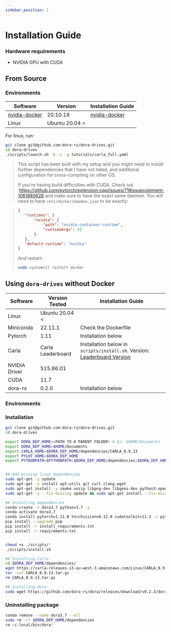 ```yaml
---
sidebar_position: 1
---
```



# Installation Guide

### Hardware requirements

- NVIDIA GPU with CUDA

## From Source

### Environments

|Software|Version|Installation Guide|
|--------|-------|------------------|
|[nvidia-docker](https://docs.nvidia.com/datacenter/cloud-native/container-toolkit/install-guide.html)|20.10.18|[nvidia-docker](https://docs.nvidia.com/datacenter/cloud-native/container-toolkit/install-guide.html)|
|Linux|Ubuntu 20.04 <||

For linux, run:
```bash
git clone git@github.com:dora-rs/dora-drives.git
cd dora-drives
./scripts/launch.sh -b -s -g tutorials/carla_full.yaml
```

> This script has been built with my setup and you might need to install further dependencies that I have not listed, and additional configuration for cross-compiling on other OS.
> 
> If you're having build difficulties with CUDA. Check out :https://github.com/pytorch/extension-cpp/issues/71#issuecomment-1061880626 and make sure to have the exact same daemon.
You will need to have `/etc/docker/daemon.json` to be exactly:

>```json
>{
>    "runtimes": {
>        "nvidia": {
>            "path": "nvidia-container-runtime",
>            "runtimeArgs": []
>        }
>    },
>    "default-runtime": "nvidia"
>}
>```
>
>And restart:
>
>```bash
>sudo systemctl restart docker
>```

## Using `dora-drives` without Docker

|Software|Version Tested|Installation Guide|
|--------|-------|------------------|
|Linux|Ubuntu 20.04 <||
|Miniconda|22.11.1|Check the Dockerfile|
|Pytorch|1.11|Installation below|
|Carla|Carla Leaderboard|Installation below in `scripts/install.sh`. Version: [Leaderboard Version](https://carla-releases.s3.eu-west-3.amazonaws.com/Linux/Leaderboard/CARLA_Leaderboard_20.tar.gz)|
|NVIDIA Driver|515.86.01||
|CUDA|11.7||
|dora-rs|0.2.0|Installation below|


### Environments

### Installation

```bash
git clone git@github.com:dora-rs/dora-drives.git
cd dora-drives

export DORA_DEP_HOME=<PATH TO A PARENT FOLDER> # Ex: $HOME/Documents
export DORA_DEP_HOME=$HOME/Documents
export CARLA_HOME=$DORA_DEP_HOME/dependencies/CARLA_0.9.13
export PYLOT_HOME=$DORA_DEP_HOME
export PYTHONPATH=$PYTHONPATH:$DORA_DEP_HOME/dependencies:$DORA_DEP_HOME/dependencies/CARLA_0.9.13/PythonAPI/carla:$DORA_DEP_HOME/dependencies/Carsmos/simulate_py37


## Add missing linux dependencies
sudo apt-get -y update 
sudo apt-get -y install apt-utils git curl clang wget
sudo apt-get install -y cmake unzip libpng-dev libgeos-dev python3-opencv
sudo apt-get -y --fix-missing update && sudo apt-get install --fix-missing -y libcudnn8 ssh libqt5core5a libeigen3-dev cmake qtbase5-dev libpng16-16 libtiff5 python3-tk libgeos-dev vim build-essential libopenblas-dev libssl-dev 

## Installing dependencies
conda create -n dora3.7 python=3.7 -y
conda activate dora3.7
conda install pytorch=1.11.0 torchvision=0.12.0 cudatoolkit=11.3 -c pytorch -y
pip install --upgrade pip
pip install -r install_requirements.txt
pip install -r requirements.txt


chmod +x ./scripts/*
./scripts/install.sh

## Installing Carla
cd $DORA_DEP_HOME/dependencies/
wget https://carla-releases.s3.eu-west-3.amazonaws.com/Linux/CARLA_0.9.13.tar.gz 
tar -xvf CARLA_0.9.13.tar.gz
rm CARLA_0.9.13.tar.gz

## Installing dora
sudo wget https://github.com/dora-rs/dora/releases/download/v0.2.3/dora-v0.2.3-x86_64-Linux.zip && sudo unzip dora-v0.2.3-x86_64-Linux.zip -d ~/.local/bin 
``` 


### Uninstalling package

```bash
conda remove --name dora3.7 --all
sudo rm -rf $DORA_DEP_HOME/dependencies
rm ~/.local/bin/dora*
```
